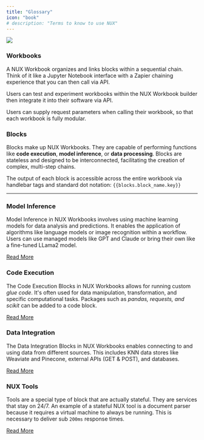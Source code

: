 ```yaml
---
title: "Glossary"
icon: "book"
# description: "Terms to know to use NUX"
---
```


<img src="../../images/wb_diagram.png"/>


### Workbooks
A NUX Workbook organizes and links blocks within a sequential chain. Think of it like a Jupyter Notebook interface with a Zapier chaining experience that you can then call via API. 

Users can test and experiment workbooks within the NUX Workbook builder then integrate it into their software via API.

Users can supply request parameters when calling their workbook, so that each workbook is fully modular. 

### Blocks
Blocks make up NUX Workbooks. They are capable of performing functions like **code execution**, **model inference**, or **data processing**. Blocks are stateless and designed to be interconnected, facilitating the creation of complex, multi-step chains.

The output of each block is accessible across the entire workbook via handlebar tags and standard dot notation: `{{blocks.block_name.key}}`

---


### Model Inference
Model Inference in NUX Workbooks involves using machine learning models for data analysis and predictions. It enables the application of algorithms like language models or image recognition within a workflow. Users can use managed models like GPT and Claude or bring their own like a fine-tuned LLama2 model. 

[Read More](main/model/intro)

### Code Execution
The Code Execution Blocks in NUX Workbooks allows for running custom _glue code_. It's often used for data manipulation, transformation, and specific computational tasks. Packages such as _pandas, requests, and scikit_ can be added to a code block. 

[Read More](main/code/intro)


### Data Integration
The Data Integration Blocks in NUX Workbooks enables connecting to and using data from different sources. This includes KNN data stores like Weaviate and Pinecone, external APIs (GET & POST), and databases.

[Read More](main/data/intro)


### NUX Tools
Tools are a special type of block that are actually stateful. They are services that stay on 24/7. An example of a stateful NUX tool is a document parser because it requires a virtual machine to always be running. This is necessary to deliver sub `200ms` response times. 

[Read More](main/tool/intro)